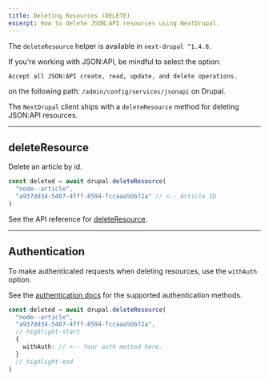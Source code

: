 ```yaml
---
title: Deleting Resources (DELETE)
excerpt: How to delete JSON:API resources using NextDrupal.
---
```


<Callout icon="⚠️">

The `deleteResource` helper is available in `next-drupal ^1.4.0`.

</Callout>

<Callout>

If you're working with JSON:API, be mindful to select the option:

`Accept all JSON:API create, read, update, and delete operations.`

on the following path: `/admin/config/services/jsonapi` on Drupal.

</Callout>

The `NextDrupal` client ships with a `deleteResource` method for deleting JSON:API resources.

---

## deleteResource

Delete an article by id.

```ts
const deleted = await drupal.deleteResource(
  "node--article",
  "a937dd34-5407-4fff-8594-fccaaa5bb72a" // <-- Article ID
)
```

See the API reference for [deleteResource](/docs/reference/deleteresource).

---

## Authentication

To make authenticated requests when deleting resources, use the `withAuth` option.

See the [authentication docs](/docs/authentication) for the supported authentication methods.

```ts
const deleted = await drupal.deleteResource(
  "node--article",
  "a937dd34-5407-4fff-8594-fccaaa5bb72a",
  // highlight-start
  {
    withAuth: // <-- Your auth method here.
  }
  // highlight-end
)
```
